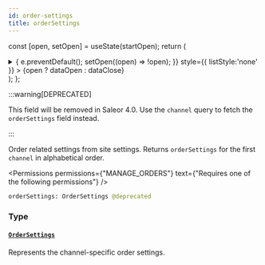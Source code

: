 ```yaml
---
id: order-settings
title: orderSettings
---
```






const [open, setOpen] = useState(startOpen);
return (
<details {...(open ? { open: true } : {})} className="details" style={{ border:'none', boxShadow:'none', background:'var(--ifm-background-color)' }}>
<summary
onClick={(e) => {
e.preventDefault();
setOpen((open) => !open);
}}
style={{ listStyle:'none' }} >
{open ? dataOpen : dataClose}
</summary>
{open && children}
</details>
);
};

:::warning[DEPRECATED]

This field will be removed in Saleor 4.0. Use the `channel` query to fetch the `orderSettings` field instead.

:::

Order related settings from site settings. Returns `orderSettings` for the first `channel` in alphabetical order.


<Permissions permissions={"MANAGE_ORDERS"} text={"Requires one of the following permissions"} />


```graphql
orderSettings: OrderSettings @deprecated
```

### Type

#### [`OrderSettings`](../../../api-reference/miscellaneous/objects/order-settings.mdx) <Badge class="badge badge--secondary" text="object"/> <Badge class="badge badge--secondary" text="miscellaneous"/>

Represents the channel-specific order settings.

